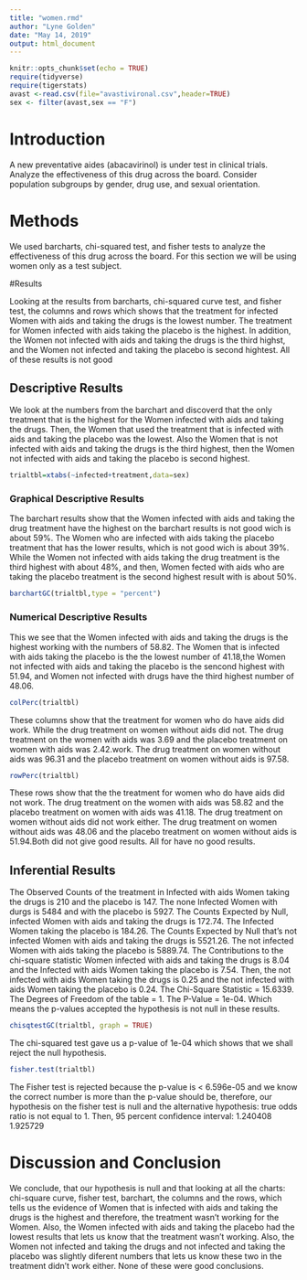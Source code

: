 ---
title: "women.rmd"
author: "Lyne Golden"
date: "May 14, 2019"
output: html_document
---

```{r setup, include=FALSE}
knitr::opts_chunk$set(echo = TRUE)
require(tidyverse)
require(tigerstats)
avast <-read.csv(file="avastivironal.csv",header=TRUE)
sex <- filter(avast,sex == "F")
```

# Introduction

A new  preventative aides (abacavirinol) is under test in clinical trials. Analyze the effectiveness of this drug across the board. Consider population subgroups by gender, drug use, and sexual orientation.

<!--In this section you explain what you are trying to show.  Where did the data come from?  What is the research or other question you are trying to answer?.  If you skimp in this section expect to be marked down in your grade. Paint a picture of the project a couple of paragraphs is expected!-->



# Methods

We used barcharts, chi-squared test, and fisher tests to analyze the effectiveness of this drug across the board. For this section we will be using women only as a test subject.


<!--Decide on your methods:  use "variable analysis" or other appropriate descriptors.  Make sure to choose at least one graphical method and at least one numerical method. Discuss what data manipulations may be needed for example subsetting or other binning procedures and what sort of graphical displays and inferential tools will be used!-->

#Results

Looking at the results from barcharts, chi-squared curve test, and fisher test, the columns and rows which shows that the treatment for infected Women with aids and taking the drugs is the lowest number. The treatment for Women infected with aids taking the placebo is the highest. In addition, the Women not infected with aids and taking the drugs is the third highst, and the Women not infected and taking the placebo is second hightest. All of these results is not good


<!--Divide this section into two sub-sections:  One for your descriptive  results and one for your inferential results.!-->

## Descriptive Results

We look at the numbers from the barchart and discoverd that the only treatment that is the highest for the Women infected with aids and taking the drugs. Then, the Women that used the treatment that is infected with aids and taking the placebo was the lowest. Also the Women that is not infected with aids and taking the drugs is the third highest, then the Women not infected with aids and taking the placebo is second highest.

```{r}
trialtbl=xtabs(~infected+treatment,data=sex)
```
### Graphical Descriptive Results

The barchart results show that the Women infected with aids and taking the drug treatment have the highest on the barchart results is not good wich is about 59%. The Women who are infected with aids taking the placebo treatment that has the lower results, which is not good wich is about 39%. While the Women not infected with aids taking the drug treatment is the third highest with about 48%, and then, Women fected with aids who are taking the placebo treatment is the second highest result with is about 50%.


<!--Graphical results here.  Make sure to show your code.  Provide appropriate labels for axes, giving units if possible, and provide a good title for the graph, too.  Use the graphical results to describe the patterns if any that exist in the data as focused toward the research question. Bottom line is to explain the features of the graph that are relevant to conforming or departing to what is expected by your null hypothesis !-->

```{r}
barchartGC(trialtbl,type = "percent")
```
### Numerical Descriptive Results

This we see that the Women infected with aids and taking the drugs is the highest working with the numbers of 58.82. The Women that is infected with aids taking the placebo is the the lowest number of  41.18,the Women not infected with aids and taking the placebo is the sencond highest with 51.94, and Women not infected with drugs have the third highest number of 48.06.

<!--Numerical results go here. Use the numerical results to describe the patterns if any that exist in the data as focused toward the research question!-->



```{r}
colPerc(trialtbl)
```
These columns show that the treatment for women who do have aids did work.  While the drug treatment on women without aids did not. The drug treatment on the women with aids was 3.69 and the placebo treatment on women with aids was 2.42.work. The drug treatment on women without aids was 96.31 and the placebo treatment on women without aids is 97.58.

 
 

```{r}
rowPerc(trialtbl)
```

These rows show that the the treatment for women who do have aids did not work. The drug treatment on the women with aids was 58.82 and the placebo treatment on women with aids was  41.18. The drug treatment on women without aids did not work either. The drug treatment on women without aids was  48.06 and the placebo treatment on women without aids is 51.94.Both did not give good results. All for have no good results.


## Inferential Results


The Observed Counts of the treatment in Infected with aids Women taking the drugs is 210 and the placebo is 147. The none Infected Women with durgs is 5484 and with the placebo is 5927. The Counts Expected by Null, infected Women with aids and taking the drugs is 172.74. The Infected Women taking the placebo is 184.26. The Counts Expected by Null that's not infected Women with aids and taking the drugs is 5521.26. The not infected Women with aids taking the placebo is 5889.74.  The Contributions to the chi-square statistic Women infected with aids and taking the drugs is 8.04 and the Infected with aids Women taking the placebo is  7.54. Then, the not infected with aids Women taking the drugs is 0.25 and the not infected with aids Women taking the placebo is 0.24. The Chi-Square Statistic = 15.6339. The Degrees of Freedom of the table = 1. The P-Value = 1e-04. Which means the p-values accepted the hypothesis is not null in these results.


<!--State hypothesis clearly.  Make sure your discussion of the inferential test covers all the aspects that the test output produces, such as test statistic, p-value etc.  Make a decision about the null hypothesis, explain the assumptions on which the selected test/procedure was based, and why the chosen procedure satisfys the assumptions and is appropriate to answer the research question!-->

```{r}
chisqtestGC(trialtbl, graph = TRUE)
```

The chi-squared  test gave us a p-value of  1e-04 
which shows that we shall reject the null hypothesis.

```{r}
fisher.test(trialtbl)
```


The Fisher test is rejected because the p-value is < 6.596e-05 and we know the correct number is more than the p-value should be, therefore, our hypothesis on the fisher test is null and the alternative hypothesis: true odds ratio is not equal to 1. Then, 95 percent confidence interval:  1.240408 1.925729

# Discussion and Conclusion

We conclude, that our hypothesis is null and that looking at all the charts: chi-square curve, fisher test, barchart, the columns and the rows, which tells us the evidence of Women that is infected with aids and taking the drugs is the highest and therefore, the treatment wasn't working for the Women. Also, the Women infected with aids and taking the placebo had the lowest results that lets us know that the treatment wasn't working. Also, the Women not infected and taking the drugs and not infected and taking the placebo was slightly diferent numbers that lets us know these two in the treatment didn't work either. None of these were good conclusions.


<!--Discussion and conclusion here.  If you found a relationship be sure to consider whether the relationship occurs because one of the variavbles causes the other, or whether they perhasps are related for some other reason.  Watch the chapter 6 videos from the GeorgeTown videos collection.!-->









